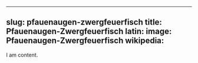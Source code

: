 
---
slug: pfauenaugen-zwergfeuerfisch
title: Pfauenaugen-Zwergfeuerfisch
latin:
image: Pfauenaugen-Zwergfeuerfisch
wikipedia: 
---

I am content.
